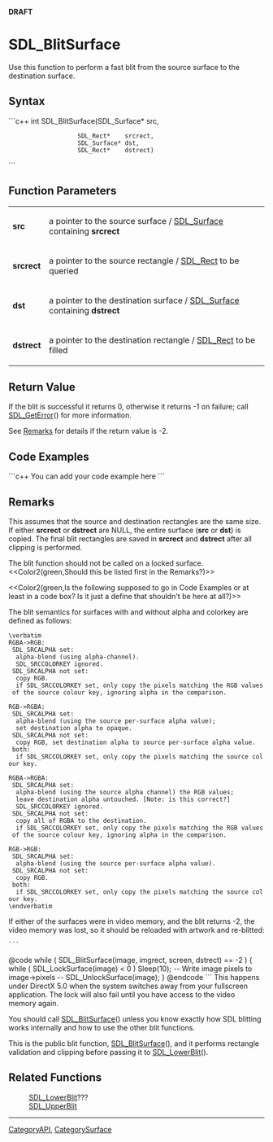 <!-- pragma section-numbers off -->
<!-- pragma disable-camelcase -->
'''DRAFT'''

= SDL_BlitSurface =
Use this function to perform a fast blit from the source surface to the destination surface.


== Syntax ==
```c++
int SDL_BlitSurface(SDL_Surface* src,
                    SDL_Rect*    srcrect,
                    SDL_Surface* dst,
                    SDL_Rect*    dstrect)
```

== Function Parameters ==
{|
|'''src'''
|a pointer to the source surface / [[SDL_Surface]] containing '''srcrect'''
|-
|'''srcrect'''
|a pointer to the source rectangle / [[SDL_Rect]] to be queried
|-
|'''dst'''
|a pointer to the destination surface / [[SDL_Surface]] containing '''dstrect'''
|-
|'''dstrect'''
|a pointer to the destination rectangle / [[SDL_Rect]] to be filled
|}

== Return Value ==
If the blit is successful it returns 0, otherwise it returns -1 on failure; call [[SDL_GetError]]() for more information.

See [[#video|Remarks]] for details if the return value is -2.

== Code Examples ==
```c++
You can add your code example here
```

== Remarks ==
This assumes that the source and destination rectangles are the same size. If either '''srcrect''' or '''dstrect''' are NULL, the entire surface ('''src''' or '''dst''') is copied. The final blit rectangles are saved in '''srcrect''' and '''dstrect''' after all clipping is performed.

The blit function should not be called on a locked surface. <<Color2(green,Should this be listed first in the Remarks?)>>

<<Color2(green,Is the following supposed to go in Code Examples or at least in a code box?  Is it just a define that shouldn't be here at all?)>>

The blit semantics for surfaces with and without alpha and colorkey are defined as follows:
 \verbatim
 RGBA->RGB:
  SDL_SRCALPHA set:
   alpha-blend (using alpha-channel).
   SDL_SRCCOLORKEY ignored.
  SDL_SRCALPHA not set:
   copy RGB.
   if SDL_SRCCOLORKEY set, only copy the pixels matching the RGB values of the source colour key, ignoring alpha in the comparison.

 RGB->RGBA:
  SDL_SRCALPHA set:
   alpha-blend (using the source per-surface alpha value);
   set destination alpha to opaque.
  SDL_SRCALPHA not set:
   copy RGB, set destination alpha to source per-surface alpha value.
  both:
   if SDL_SRCCOLORKEY set, only copy the pixels matching the source colour key.

 RGBA->RGBA:
  SDL_SRCALPHA set:
   alpha-blend (using the source alpha channel) the RGB values;
   leave destination alpha untouched. [Note: is this correct?]
   SDL_SRCCOLORKEY ignored.
  SDL_SRCALPHA not set:
   copy all of RGBA to the destination.
   if SDL_SRCCOLORKEY set, only copy the pixels matching the RGB values of the source colour key, ignoring alpha in the comparison.

 RGB->RGB:
  SDL_SRCALPHA set:
   alpha-blend (using the source per-surface alpha value).
  SDL_SRCALPHA not set:
   copy RGB.
  both:
   if SDL_SRCCOLORKEY set, only copy the pixels matching the source colour key.
 \endverbatim

<span id="video"></span> If either of the surfaces were in video memory, and the blit returns -2, the video memory was lost, so it should be reloaded with artwork and re-blitted:
 ```
@code
while ( SDL_BlitSurface(image, imgrect, screen, dstrect) == -2 ) {
while ( SDL_LockSurface(image) < 0 )
Sleep(10);
-- Write image pixels to image->pixels --
SDL_UnlockSurface(image);
}
@endcode
```
This happens under DirectX 5.0 when the system switches away from your fullscreen application. The lock will also fail until you have access to the video memory again.

You should call [[SDL_BlitSurface]]() unless you know exactly how SDL blitting works internally and how to use the other blit functions.

This is the public blit function, [[SDL_BlitSurface]](), and it performs rectangle validation and clipping before passing it to [[SDL_LowerBlit]]().

== Related Functions ==
:[[SDL_LowerBlit]]???
:[[SDL_UpperBlit]]

----
[[CategoryAPI]], [[CategorySurface]]
